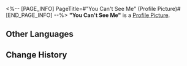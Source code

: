 <%-- [PAGE_INFO]
PageTitle=#"You Can't See Me" (Profile Picture)#
[END_PAGE_INFO] --%>
{{Item Infobox
|title       = "You Can't See Me"
|id          = 202031
|image       = Profile Picture "You Can't See Me".png{{subst:void|<!--$UPLOAD:<<SpriteOutput/ItemFigures/AvatarHead/IconHead_202031.png>-<Profile Picture "You Can't See Me".png>-<Item Icons>>-->}}
|type        = Profile Picture
|invCategory = 
|rarity      = 4
|effect      = 
|description = The cartoon Stephen from the Simulated Universe, who covered his face.
|source1     = [[An avatar obtained from Divergent Universe: Protean Hero]]
}}
{{Description|''"Censored my face... for no particular reason. As long as you can't see me, I guess."''}}
'''"You Can't See Me"''' is a [[Profile Picture]].

==Other Languages==
{{Other Languages
|en   = "You Can't See Me"
|zhs  = 「看不见我」
|zht  = 「看不見我」
|ja   = 「見えない」
|ko   = 「안 보이지」
|es   = "No puedes verme"
|fr   = «&nbsp;Tu me vois, tu me vois plus&nbsp;»
|ru   = «Невидимка»
|th   = "มองไม่เห็นฉัน"
|vi   = "Không Nhìn Thấy Tôi"
|de   = „Du siehst mich nicht“
|id   = "Kamu Tidak Bisa Melihatku"
|pt   = "Você Não Me Vê"
}}

==Change History==
{{Change History|3.1}}